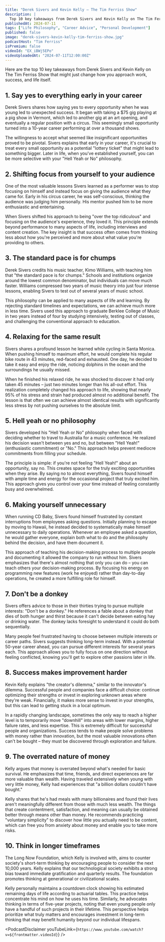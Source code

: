 ```yaml
---
title: "Derek Sivers and Kevin Kelly — The Tim Ferriss Show"
description: |
  Top 10 key takeaways from Derek Sivers and Kevin Kelly on The Tim Ferriss Show that might just change how you approach work, success, and life itself.
publishedAt: 2024-07-11
tags: ["Life Philosophy", "Career Advice", "Personal Development"]
published: false
image: "derek-sivers-kevin-kelly-tim-ferriss-show.jpg"
podcastHost: "Tim Ferriss"
isPremium: false
videoId: "EX_iBWj5EPo"
videoUploadedAt: "2024-07-11T12:00:00Z"
---
```



<PodcastSummaryPageLayout frontmatter={frontmatter}>

Here are the top 10 key takeaways from Derek Sivers and Kevin Kelly on The Tim Ferriss Show that might just change how you approach work, success, and life itself.

## 1. Say yes to everything early in your career

Derek Sivers shares how saying yes to every opportunity when he was young led to unexpected success. It began with taking a $75 gig playing at a pig show in Vermont, which led to another gig at an art opening, and eventually a regular position with a circus. This seemingly small opportunity turned into a 10-year career performing at over a thousand shows.

The willingness to accept what seemed like insignificant opportunities proved to be pivotal. Sivers explains that early in your career, it's crucial to treat every small opportunity as a potential "lottery ticket" that might lead to something bigger. Later in life, when you've established yourself, you can be more selective with your "Hell Yeah or No" philosophy.

## 2. Shifting focus from yourself to your audience

One of the most valuable lessons Sivers learned as a performer was to stop focusing on himself and instead focus on giving the audience what they came for. Early in his circus career, he was self-conscious, thinking the audience was judging him personally. His mentor pushed him to be more enthusiastic and entertaining.

When Sivers shifted his approach to being "over the top ridiculous" and focusing on the audience's experience, they loved it. This principle extends beyond performance to many aspects of life, including interviews and content creation. The key insight is that success often comes from thinking less about how you're perceived and more about what value you're providing to others.

## 3. The standard pace is for chumps

Derek Sivers credits his music teacher, Kimo Williams, with teaching him that "the standard pace is for chumps." Schools and institutions organize around the lowest common denominator, but individuals can move much faster. Williams compressed two years of music theory into just four intense lessons, enabling Sivers to test out of several years of music school.

This philosophy can be applied to many aspects of life and learning. By rejecting standard timelines and expectations, we can achieve much more in less time. Sivers used this approach to graduate Berklee College of Music in two years instead of four by studying intensively, testing out of classes, and challenging the conventional approach to education.

## 4. Relaxing for the same result

Sivers shares a profound lesson he learned while cycling in Santa Monica. When pushing himself to maximum effort, he would complete his regular bike route in 43 minutes, red-faced and exhausted. One day, he decided to take it easy and enjoy the ride, noticing dolphins in the ocean and the surroundings he usually missed.

When he finished his relaxed ride, he was shocked to discover it had only taken 45 minutes – just two minutes longer than his all-out effort. This realization completely changed his approach to life, showing that nearly 95% of his stress and strain had produced almost no additional benefit. The lesson is that often we can achieve almost identical results with significantly less stress by not pushing ourselves to the absolute limit.

## 5. Hell yeah or no philosophy

Sivers developed his "Hell Yeah or No" philosophy when faced with deciding whether to travel to Australia for a music conference. He realized his decision wasn't between yes and no, but between "Hell Yeah!" (enthusiastic commitment) or "No." This approach helps prevent mediocre commitments from filling your schedule.

The principle is simple: if you're not feeling "Hell Yeah!" about an opportunity, say no. This creates space for the truly exciting opportunities when they arise. By saying no to almost everything, Sivers found himself with ample time and energy for the occasional project that truly excited him. This approach gives you control over your time instead of feeling constantly busy and overwhelmed.

## 6. Making yourself unnecessary

When running CD Baby, Sivers found himself frustrated by constant interruptions from employees asking questions. Initially planning to escape by moving to Hawaii, he instead decided to systematically make himself unnecessary to daily operations. Whenever an employee asked a question, he would gather everyone, explain both what to do and the philosophy behind the decision, and have them document it.

This approach of teaching his decision-making process to multiple people and documenting it allowed the company to run without him. Sivers emphasizes that there's almost nothing that only you can do – you can teach others your decision-making process. By focusing his energy on programming new features (work he enjoyed) rather than day-to-day operations, he created a more fulfilling role for himself.

## 7. Don't be a donkey

Sivers offers advice to those in their thirties trying to pursue multiple interests: "Don't be a donkey." He references a fable about a donkey that dies of both hunger and thirst because it can't decide between eating hay or drinking water. The donkey lacks foresight to understand it could do both sequentially.

Many people feel frustrated having to choose between multiple interests or career paths. Sivers suggests thinking long-term instead. With a potential 50-year career ahead, you can pursue different interests for several years each. This approach allows you to fully focus on one direction without feeling conflicted, knowing you'll get to explore other passions later in life.

## 8. Success makes improvement harder

Kevin Kelly explains "the creator's dilemma," similar to the innovator's dilemma. Successful people and companies face a difficult choice: continue optimizing their strengths or invest in exploring unknown areas where they're weak. Financially, it makes more sense to invest in your strengths, but this can lead to getting stuck in a local optimum.

In a rapidly changing landscape, sometimes the only way to reach a higher level is to temporarily move "downhill" into areas with lower margins, higher failure rates, and less expertise. This is extremely difficult for successful people and organizations. Success tends to make people solve problems with money rather than innovation, but the most valuable innovations often can't be bought – they must be discovered through exploration and failure.

## 9. The overrated nature of money

Kelly argues that money is overrated beyond what's needed for basic survival. He emphasizes that time, friends, and direct experiences are far more valuable than wealth. Having traveled extensively when young with very little money, Kelly had experiences that "a billion dollars couldn't have bought."

Kelly shares that he's had meals with many billionaires and found their lives aren't meaningfully different from those with much less wealth. The things that create contentment, satisfaction, and meaning can usually be obtained better through means other than money. He recommends practicing "voluntary simplicity" to discover how little you actually need to be content, which can free you from anxiety about money and enable you to take more risks.

## 10. Think in longer timeframes

The Long Now Foundation, which Kelly is involved with, aims to counter society's short-term thinking by encouraging people to consider the next 10,000 years. Kelly explains that our technological society exhibits a strong bias toward immediate gratification and quarterly results. The foundation promotes thinking at generational or civilizational scales.

Kelly personally maintains a countdown clock showing his estimated remaining days of life according to actuarial tables. This practice helps concentrate his mind on how he uses his time. Similarly, he advocates thinking in terms of five-year projects, noting that even young people only have a handful of such projects in their lifetime. This perspective helps prioritize what truly matters and encourages investment in long-term thinking that may benefit humanity beyond our individual lifespans.

<PodcastDisclaimer
  youTubeLink={`https://www.youtube.com/watch?v=${frontmatter.videoId}`}
/>

</PodcastSummaryPageLayout>
